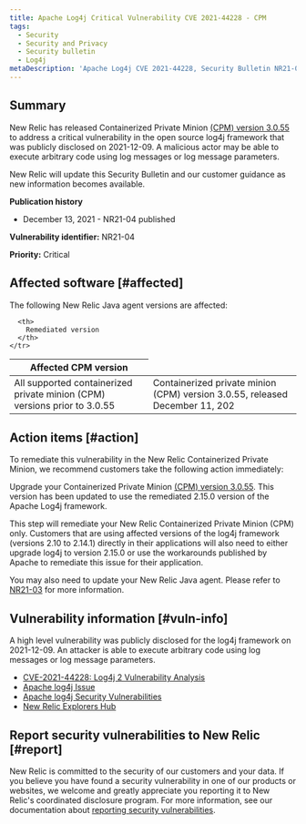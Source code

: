 ```yaml
---
title: Apache Log4j Critical Vulnerability CVE 2021-44228 - CPM
tags:
  - Security
  - Security and Privacy
  - Security bulletin
  - Log4j
metaDescription: 'Apache Log4j CVE 2021-44228, Security Bulletin NR21-04 (Containerized Private Minions)'
---
```


## Summary

New Relic has released Containerized Private Minion [(CPM) version 3.0.55](/docs/release-notes/synthetics-release-notes/containerized-private-minions-release-notes/containerized-private-minion-cpm-3055/) to address a critical vulnerability in the open source log4j framework that was publicly disclosed on 2021-12-09. A malicious actor may be able to execute arbitrary code using log messages or log message parameters.

New Relic will update this Security Bulletin and our customer guidance as new information becomes available.

**Publication history**

* December 13, 2021 - NR21-04 published

**Vulnerability identifier:** NR21-04

**Priority:** Critical

## Affected software [#affected]

The following New Relic Java agent versions are affected:

<table>
  <thead>
    <tr>
      <th>
        Affected CPM version
      </th>

      <th>
        Remediated version
      </th>
    </tr>
  </thead>

  <tbody>
    <tr>
      <td>
        All supported containerized private minion (CPM) versions prior to 3.0.55
      </td>
      <td>
        Containerized private minion (CPM) version 3.0.55, released December 11, 202
      </td>
    </tr>
  </tbody>
</table>

## Action items [#action]

To remediate this vulnerability in the New Relic Containerized Private Minion, we recommend customers take the following action immediately:

Upgrade your Containerized Private Minion [(CPM) version 3.0.55](/docs/release-notes/synthetics-release-notes/containerized-private-minions-release-notes/containerized-private-minion-cpm-3055/). This version has been updated to use the remediated 2.15.0 version of the Apache Log4j framework. 

This step will remediate your New Relic Containerized Private Minion (CPM) only. Customers that are using affected versions of the log4j framework (versions 2.10 to 2.14.1) directly in their applications will also need to either upgrade log4j to version 2.15.0 or use the workarounds published by Apache to remediate this issue for their application.

You may also need to update your New Relic Java agent. Please refer to [NR21-03](/docs/security/new-relic-security/security-bulletins/security-bulletin-nr21-03) for more information.

## Vulnerability information [#vuln-info]

A high level vulnerability was publicly disclosed for the log4j framework on 2021-12-09. An attacker is able to execute arbitrary code using log messages or log message parameters.

* [CVE-2021-44228: Log4j 2 Vulnerability Analysis](https://cve.mitre.org/cgi-bin/cvename.cgi?name=CVE-2021-44228)
* [Apache log4j Issue](https://issues.apache.org/jira/browse/LOG4J2-3198)
* [Apache log4j Security Vulnerabilities](https://logging.apache.org/log4j/2.x/security.html)
* [New Relic Explorers Hub](https://discuss.newrelic.com/t/log4j-zero-day-vulnerability-and-the-new-relic-java-agent/170322)

## Report security vulnerabilities to New Relic [#report]

New Relic is committed to the security of our customers and your data. If you believe you have found a security vulnerability in one of our products or websites, we welcome and greatly appreciate you reporting it to New Relic's coordinated disclosure program. For more information, see our documentation about [reporting security vulnerabilities](/docs/security/new-relic-security/data-privacy/reporting-security-vulnerabilities).
